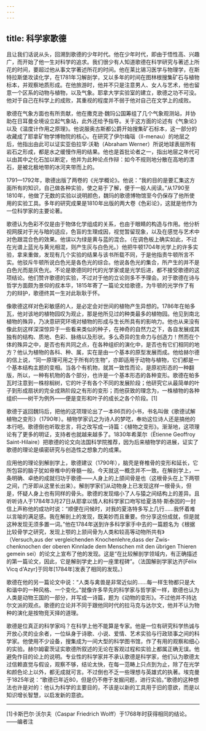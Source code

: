 ```yaml
---
---
---
```

title: 科学家歌德
---




且让我们话说从头，回溯到歌德的少年时代。他在少年时代，即由于悟性高、兴趣广，而开始了他一生对科学的追求。我们很少有人知道歌德在科学研究与著述上所花的时间，要超过他从事文学著述所花的时间。他在莱比锡习医学与物理学，在斯特拉斯堡攻读化学，在1781年习解剖学，又以多年的时间在图林根搜集矿石与植物标本，并观察地质形成。在他旅游时，他并不只是注意男人、女人与艺术，他也留意一个区系的动物与植物，以及气象。耶拿大学实验室的建立，歌德之功不可没。他对于自己在科学上的成败，其重视的程度并不弱于他对自己在文学上的成败。

歌德在气象方面也有所贡献，他在撒克逊·魏玛公国筹组了几个气象观测站，并协助在日耳曼全境设立起气象站，此外还给予指导。关于这方面的论述有《气象论》以及《温度计作用之原理》。他说服奥古斯都公爵开始搜集矿石标本，这一部分的收藏成了耶拿矿物学博物院的核心。在研究了伊尔梅瑙（Il-menau）的地层之后，他指出由此可以证实亚伯拉罕·沃勒（Abraham Werner）所说地球表层所有岩石之形成，都是水之缓慢作用的结果。他也是首批论者之一，指出地层之年代可以由其中之化石加以断定，他并为此种论点作辩：如今不规则地分散在高地的漂石，是被北极地带的冰河夹带而上的。

1791—1792年，歌德出版了两卷的《光学概论》。他说：“我的目的是要汇集这方面所有的知识，自己做各种实验，使之易于了解，便于一般人阅读。”从1790至1810年，他做了无数的实验以说明颜色，魏玛的歌德博物馆至今仍保存了他所使用的实验工具。多年的研究成果是1810年出版的两大卷《色彩论》，这就是他作为一位科学家的主要论著。

歌德认为色彩不仅是由于物体化学组成的关系，也由于眼睛的构造与作用。他分析视网膜对于光与暗的适应，色盲的生理成因，视觉暂留现象，以及在感觉与艺术中对色跟混合色的效果。他误以为绿是黄与蓝的混合。（在调色板上确实如此，不过在光谱上蓝光与黄光相混，则产生灰与白色光。）他把牛顿1704年光学上的许多实验，拿来重做，发现有几个实验的结果与该书所载不同，于是他指责牛顿所言不实。他驳斥牛顿所说白色光是各色光的综合。他说各色光的集合，所产生的并不是白色光而是灰色光。不论是歌德同时代的光学家或是光学后进，都不接受歌德的这项结论。他们赞许歌德的实验，不过对于他的立论则多不予理会。对于歌德在诗与哲学方面颇为景仰的叔本华，1815年寄了一篇论文给歌德，为牛顿的光学作了有力的辩护，歌德终其一生对此耿耿于怀。

像歌德这样对色彩敏感的人，是必定会对世间的植物产生异想的。1786年在帕多瓦，他对该地的植物园叹为观止，那是他所见过的种类最多的植物园。他见到南北植物的殊异，乃决意研究环境对植物的形成与生长所具有的影响力。他也从来没有像此刻这样深深惊异于一些看来类似的种子，在神奇的自然力之下，各自发展成其独有的结构、质地、色彩、脉络以及形状。多么奇异的生命力与创造力！然而在个体的殊异之中，是否也有共同之点，在各种组织的演化中，是否也有它们相同的地方？他认为植物的各科、种、属，实在是由一个基本的原型发展而成。他给赫尔德的信上说，“同一原理可用之于所有的生物”，亦即适用于动物与植物，它们都是一个基本结构主题的变相。当各个有机物，就其一致性而论，是原初形态的一种翻版，所以，一种有机物的各个部分，也许是一个基本形态的各种变形。歌德在帕多瓦时注意到一株棕榈树，它的叶子有各个不同的发展阶段；他研究它从最简单的叶子到形成扇状的完全成熟阶段之有形的变形；而他获致的理念为，一株植物的各种组织——树干为例外——便是变形和叶子的成长之各个阶段。[1]

歌德于返回魏玛后，把他的这项理论出了一本86页的小书，书名叫做《歌德试解植物之变形》（1790年）。植物学家讥之为诗人的梦呓，奉劝这位诗人还是搞他的本行吧。歌德倒也听取忠言，将之改写成一诗篇：《植物之变形》。渐渐地，这项理论有了更多的明证，支持者也就越来越多了。1830年希莱尔（Ëtienne Geoffroy Saint-Hilaire）把歌德的论文向法国科学院推荐，因为后来植物学的进展，证实了歌德的理论是缜密研究与创造性之想象力的成果。

应用他的理论到解剖学上，歌德建议（1790年），脑壳是脊椎骨的变形和延长，它所包容的脑子犹如脊椎中的脊髓一般。今天就这一概念并不一致。在解剖学上，一条明确、卓绝的成就归功于歌德——人身上的上颌间骨是也（这根骨头在上下两颚之间，门牙即从这里长出来）。解剖学家们从动物身上已发现这样一根骨头，但是，怀疑人身上也有同样的骨头。歌德的发现缩小了人与猿之间结构上的差异。且听听诗人于1784年3月27日从耶拿以情人和科学家口吻写给夏洛特·斯泰因的一封信上声称他的成功时说：“顺便在问候时，对我的夏洛特多写上几行……我怀着难以言喻的满足感。我在解剖上的发现，既美妙而且重要。你分享这份成就，但是就这种发现无须多置一词。”他在1784年送到许多科学家手中去的一篇题名为《根据比较骨学之研究，发现上颚的上颔间骨为人类和较高等动物所共有》（Versuch,aus der vergleichenden Knochenlehre,dass der Zwis-chenknochen der oberen Kinnlade dem Menschen mit den übrigen Thieren gemein sei）的论文上宣布了他的发现。这是“在比较解剖学领域内，有正确描述的第一篇论文，因此，它是解剖学史上的一座里程碑”。（法国解剖学家达齐[Félix Vicq d'Azyr]于同年[1784年]发表了相同的发现。）

歌德在他的另一篇论文中说：“人类与禽兽是非常近似的……每一样生物都只是大和谐中的一种风格、一个变化。”就像许多早先的科学家与哲学家一样，歌德也认为人类是动物王国的一部分，并写成一诗篇，题为《动物的变形》。不过他并不持达尔文派的观点。歌德的立论并不同于跟他同时代的拉马克与达尔文，他并不认为物种的演化是按物竞天择的道理。

歌德是位真正的科学家吗？在科学上他不能算是专家。他是一位有研究科学热诚与开放心灵的业余者，一位纵身于诗歌、小说、爱情、艺术实验与行政琐事之间的科学家。他使用不少设备，搜集成为一间大型的科学图书馆，作了有用的观察和细心的实验。赫尔姆霍茨证实歌德所叙述的无论在客观过程和实验上都属正确无误。他避免作目的论上的说明。专业性的科学家并不承认歌德是科学家，他们认为歌德太过信赖直觉与假设，观察不够，结论太快，在每一范畴上只点到为止，除了在光学和颜色论上以外，都无成就可言。不过倒也不乏一些理想与英雄式的执著。埃克曼于1825年说：“歌德已年近80，但是仍不倦于发掘问题，进行实验。”歌德的这种想法也许是对的：他认为科学的主要目的，不该是以新的工具用于旧的意欲，而是以知识增长智慧，以启发新的意欲。



* * *



[1]卡斯巴尔·沃尔夫（Caspar Friedrich Wolff）于1768年时获得相同的结论。——编者注